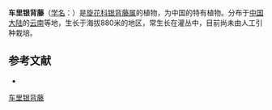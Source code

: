 {{Speciesbox
| name = 车里银背藤
| status = 
| status_system = 
| image =
| genus = Argyreia
| species = cheliensis
| authority = C. Y. Wu
}}

'''车里银背藤'''（[[学名|学名]]：{{lang|la|''Argyreia cheliensis''}}）是[[旋花科|旋花科]][[银背藤属|银背藤属]]的植物，为中国的特有植物。分布于[[中国大陆|中国大陆]]的[[云南|云南]]等地，生长于海拔880米的地区，常生长在灌丛中，目前尚未由人工引种栽培。

== 参考文献 ==
<div class="references-small">
* {{cite web| url =http://www.bioinfo.cn/db05/KmzwSpecies.php?action=view&id=5303| title =车里银背藤| work =《中国高等植物数据库全库》| publisher =中国科学院微生物研究所| author =昆明植物研究所| accessdate =2009-02-25| deadurl =yes| archiveurl =https://web.archive.org/web/20160305020935/http://www.bioinfo.cn/db05/KmzwSpecies.php?action=view&id=5303| archivedate =2016-03-05}}
</div>
{{Taxonbar|from=Q15231778}}

[[Category:银背藤属|车里银背藤]]


{{植物小作品}}